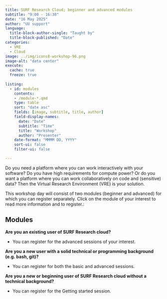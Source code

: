 ```yaml
---
title: SURF Research Cloud; beginner and advanced modules
subtitle: "9:00 - 16:30"
date: "16 May 2025"
author: "UU support"
language: 
  title-block-author-single: "Taught by"
  title-block-published: "Date"
categories:
  - VRE
  - Cloud
image: ../img/icons8-workshop-96.png
image-alt: "data center"
execute: 
  cache: true
  freeze: true
  
listing:
  - id: modules
    contents: 
    - /module-*.qmd
    type: table
    sort: "date asc"
    fields: [image, subtitle, title, author]
    field-display-names:
      date: "Date"
      subtitle: "Time"
      title: "Workshop"
      author: "Presenter"
    date-format: "MMMM DD, YYYY"
    sort-ui: false
    filter-ui: false

---
```


Do you need a platform where you can work interactively with your software? Do you have high requirements for compute power? Or do you want a platform where you can work collaboratively on code and (sensitive) data? Then the Virtual Research Environment (VRE) is your solution.

This workshop day will consist of two modules (beginner and advanced) for which you can register separately. Click on the module of your interest to read more information and to register.: 

## Modules

::: {#modules}
:::


**Are you an existing user of SURF Research cloud?**

- You can register for the advanced sessions of your interest.

**Are you a new user with a solid technical or programming background (e.g. bash, git)?**

- You can register for both the basic and advanced sessions.

**Are you a new or beginning user of SURF Research cloud without a technical background?**

- You can register for the Getting started session.

